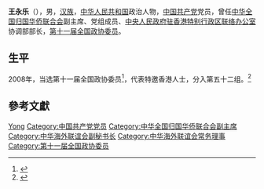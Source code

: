 '''王永乐'''（{{bd|1952年||}}），男，[[汉族|汉族]]，[[中华人民共和国|中华人民共和国]]政治人物，[[中国共产党|中国共产党]]党员，曾任[[中华全国归国华侨联合会|中华全国归国华侨联合会]]副主席、党组成员、[[中央人民政府驻香港特别行政区联络办公室|中央人民政府驻香港特别行政区联络办公室]]协调部部长，[[第十一届全国政协委员|第十一届全国政协委员]]。

== 生平 ==
2008年，当选第十一届全国政协委员<ref>{{cite news|title=第十一届全国政协委员名单|url=http://www.indaa.com.cn/zt/2009qglh/zxzs/200903/t20090303_127573.html|accessdate=2013-04-09|newspaper=新华社北京1月25日电 中国人民政治协商会议第十一届全国委员会委员名单(共2237人，2008年1月25日政协第十届全国委员会常务委员会第二十次会议通过)|date=2008年1月25日|deadurl=yes|archiveurl=https://web.archive.org/web/20130928014403/http://www.indaa.com.cn/zt/2009qglh/zxzs/200903/t20090303_127573.html|archivedate=2013年9月28日}}</ref>，代表特邀香港人士，分入第五十二组。<ref>{{cite news|title=全国政协信息-王永乐|url=http://www.cppcc.gov.cn/CMS/wylibary/showJcwyxtInfoWylibary.action?tabJcwyxt.guid=11W0018650&wytype=wjwy|accessdate=2013-04-11|newspaper=全国政协委员会|archive-date=2019-06-10|archive-url=https://web.archive.org/web/20190610044445/http://www.cppcc.gov.cn/CMS/wylibary/showJcwyxtInfoWylibary.action?tabJcwyxt.guid=11W0018650&wytype=wjwy|dead-url=no}}</ref>

== 參考文獻 ==
{{reflist}}

{{中国政治人物小作品}}
{{Navboxes 
| title  = 王永乐在[[中华海外联谊会|中华海外联谊会]]的职务
| list1  =
{{中华海外联谊会第一届理事会}}
{{中华海外联谊会第二届理事会}}
{{中华海外联谊会第三届理事会}}
}}
{{Navboxes 
| title  = 王永乐在[[中华全国归国华侨联合会|中华全国归国华侨联合会]]的职务
| list1  =
{{中华全国归国华侨联合会第八届委员会}}
}}

{{Authority control}}
{{DEFAULTSORT:Wang王}}
[[Category:王姓|Yong]]
[[Category:中国共产党党员|Category:中国共产党党员]]
[[Category:中华全国归国华侨联合会副主席|Category:中华全国归国华侨联合会副主席]]
[[Category:中华海外联谊会副秘书长|Category:中华海外联谊会副秘书长]]
[[Category:中华海外联谊会常务理事|Category:中华海外联谊会常务理事]]
[[Category:第十一届全国政协委员|Category:第十一届全国政协委员]]